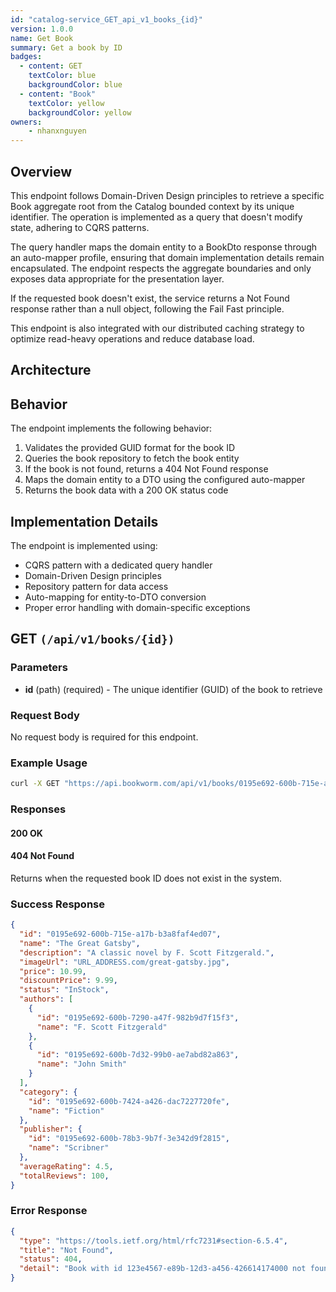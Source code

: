 ```yaml
---
id: "catalog-service_GET_api_v1_books_{id}"
version: 1.0.0
name: Get Book
summary: Get a book by ID
badges:
  - content: GET
    textColor: blue
    backgroundColor: blue
  - content: "Book"
    textColor: yellow
    backgroundColor: yellow
owners:
    - nhanxnguyen
---
```


## Overview

This endpoint follows Domain-Driven Design principles to retrieve a specific Book aggregate root from the Catalog bounded context by its unique identifier. The operation is implemented as a query that doesn't modify state, adhering to CQRS patterns.

The query handler maps the domain entity to a BookDto response through an auto-mapper profile, ensuring that domain implementation details remain encapsulated. The endpoint respects the aggregate boundaries and only exposes data appropriate for the presentation layer.

If the requested book doesn't exist, the service returns a Not Found response rather than a null object, following the Fail Fast principle.

This endpoint is also integrated with our distributed caching strategy to optimize read-heavy operations and reduce database load.

## Architecture

<NodeGraph />

## Behavior

The endpoint implements the following behavior:

1. Validates the provided GUID format for the book ID
2. Queries the book repository to fetch the book entity
3. If the book is not found, returns a 404 Not Found response
4. Maps the domain entity to a DTO using the configured auto-mapper
5. Returns the book data with a 200 OK status code

## Implementation Details

The endpoint is implemented using:

- CQRS pattern with a dedicated query handler
- Domain-Driven Design principles
- Repository pattern for data access
- Auto-mapping for entity-to-DTO conversion
- Proper error handling with domain-specific exceptions

## GET `(/api/v1/books/{id})`

### Parameters

- **id** (path) (required) - The unique identifier (GUID) of the book to retrieve

### Request Body

No request body is required for this endpoint.

### Example Usage

```bash
curl -X GET "https://api.bookworm.com/api/v1/books/0195e692-600b-715e-a17b-b3a8faf4ed07"
```

### Responses

#### <span className="text-green-500">200 OK</span>

<SchemaViewer file="response-200.json" maxHeight="500" id="response-200" />

#### <span className="text-red-500">404 Not Found</span>

Returns when the requested book ID does not exist in the system.

<SchemaViewer file="response-404.json" maxHeight="500" id="response-404" />

### Success Response

```json title="200 OK"
{
  "id": "0195e692-600b-715e-a17b-b3a8faf4ed07",
  "name": "The Great Gatsby",
  "description": "A classic novel by F. Scott Fitzgerald.",
  "imageUrl": "URL_ADDRESS.com/great-gatsby.jpg",
  "price": 10.99,
  "discountPrice": 9.99,
  "status": "InStock",
  "authors": [
    {
      "id": "0195e692-600b-7290-a47f-982b9d7f15f3",
      "name": "F. Scott Fitzgerald"
    },
    {
      "id": "0195e692-600b-7d32-99b0-ae7abd82a863",
      "name": "John Smith"
    }
  ],
  "category": {
    "id": "0195e692-600b-7424-a426-dac7227720fe",
    "name": "Fiction"
  },
  "publisher": {
    "id": "0195e692-600b-78b3-9b7f-3e342d9f2815",
    "name": "Scribner"
  },
  "averageRating": 4.5,
  "totalReviews": 100,
}
```

### Error Response

```json title="404 Not Found"
{
  "type": "https://tools.ietf.org/html/rfc7231#section-6.5.4",
  "title": "Not Found",
  "status": 404,
  "detail": "Book with id 123e4567-e89b-12d3-a456-426614174000 not found."
}
```
